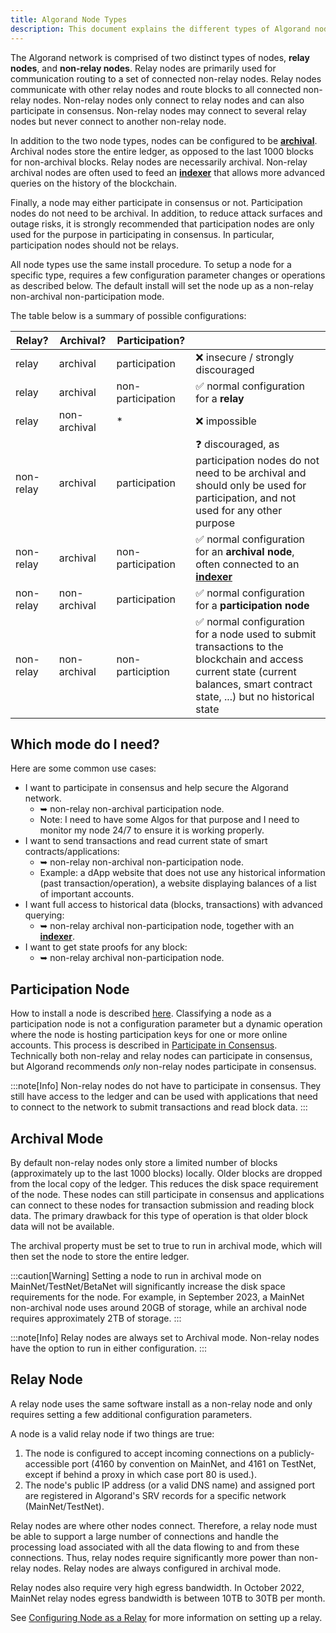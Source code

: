 ```yaml
---
title: Algorand Node Types
description: This document explains the different types of Algorand nodes (relay and non-relay), their configurations (archival and participation modes), and provides guidance on which node type to choose based on specific use cases.
---
```


The Algorand network is comprised of two distinct types of nodes, **relay nodes**, and **non-relay nodes**. Relay nodes are primarily used for communication routing to a set of connected non-relay nodes. Relay nodes communicate with other relay nodes and route blocks to all connected non-relay nodes. Non-relay nodes only connect to relay nodes and can also participate in consensus. Non-relay nodes may connect to several relay nodes but never connect to another non-relay node.

In addition to the two node types, nodes can be configured to be [**archival**](#archival-mode). Archival nodes store the entire ledger, as opposed to the last 1000 blocks for non-archival blocks. Relay nodes are necessarily archival. Non-relay archival nodes are often used to feed an [**indexer**](../indexer/) that allows more advanced queries on the history of the blockchain.

Finally, a node may either participate in consensus or not. Participation nodes do not need to be archival. In addition, to reduce attack surfaces and outage risks, it is strongly recommended that participation nodes are only used for the purpose in participating in consensus. In particular, participation nodes should not be relays.

All node types use the same install procedure. To setup a node for a specific type, requires a few configuration parameter changes or operations as described below. The default install will set the node up as a non-relay non-archival non-participation mode.

The table below is a summary of possible configurations:

| Relay?    | Archival?    | Participation?    |                                                                                                                                                                                 |
| --------- | ------------ | ----------------- | ------------------------------------------------------------------------------------------------------------------------------------------------------------------------------- |
| relay     | archival     | participation     | ❌ insecure / strongly discouraged                                                                                                                                              |
| relay     | archival     | non-participation | ✅ normal configuration for a **relay**                                                                                                                                         |
| relay     | non-archival | \*                | ❌ impossible                                                                                                                                                                   |
| non-relay | archival     | participation     | ❓ discouraged, as participation nodes do not need to be archival and should only be used for participation, and not used for any other purpose                                 |
| non-relay | archival     | non-participation | ✅ normal configuration for an **archival node**, often connected to an [**indexer**](/nodes/indexer-installation)                                                              |
| non-relay | non-archival | participation     | ✅ normal configuration for a **participation node**                                                                                                                            |
| non-relay | non-archival | non-particiption  | ✅ normal configuration for a node used to submit transactions to the blockchain and access current state (current balances, smart contract state, ...) but no historical state |

## Which mode do I need?

Here are some common use cases:

- I want to participate in consensus and help secure the Algorand network.
  - ➥ non-relay non-archival participation node.
  - Note: I need to have some Algos for that purpose and I need to monitor my node 24/7 to ensure it is working properly.
- I want to send transactions and read current state of smart contracts/applications:
  - ➥ non-relay non-archival non-participation node.
  - Example: a dApp website that does not use any historical information (past transaction/operation), a website displaying balances of a list of important accounts.
- I want full access to historical data (blocks, transactions) with advanced querying:
  - ➥ non-relay archival non-participation node, together with an [**indexer**](/nodes/indexer-installation).
- I want to get state proofs for any block:
  - ➥ non-relay archival non-participation node.

## Participation Node

How to install a node is described [here](nodes/node-installation). Classifying a node as a participation node is not a configuration parameter but a dynamic operation where the node is hosting participation keys for one or more online accounts. This process is described in [Participate in Consensus](/nodes/consensus/overview). Technically both non-relay and relay nodes can participate in consensus, but Algorand recommends _only_ non-relay nodes participate in consensus.

:::note[Info]
Non-relay nodes do not have to participate in consensus. They still have access to the ledger and can be used with applications that need to connect to the network to submit transactions and read block data.
:::

## Archival Mode

By default non-relay nodes only store a limited number of blocks (approximately up to the last 1000 blocks) locally. Older blocks are dropped from the local copy of the ledger. This reduces the disk space requirement of the node. These nodes can still participate in consensus and applications can connect to these nodes for transaction submission and reading block data. The primary drawback for this type of operation is that older block data will not be available.

The archival property must be set to true to run in archival mode, which will then set the node to store the entire ledger.

:::caution[Warning]
Setting a node to run in archival mode on MainNet/TestNet/BetaNet will significantly increase the disk space requirements for the node. For example, in September 2023, a MainNet non-archival node uses around 20GB of storage, while an archival node requires approximately 2TB of storage.
:::

:::note[Info]
Relay nodes are always set to Archival mode. Non-relay nodes have the option to run in either configuration.
:::

## Relay Node

A relay node uses the same software install as a non-relay node and only requires setting a few additional configuration parameters.

A node is a valid relay node if two things are true:

1. The node is configured to accept incoming connections on a publicly-accessible port (4160 by convention on MainNet, and 4161 on TestNet, except if behind a proxy in which case port 80 is used.).
2. The node's public IP address (or a valid DNS name) and assigned port are registered in Algorand's SRV records for a specific network (MainNet/TestNet).

Relay nodes are where other nodes connect. Therefore, a relay node must be able to support a large number of connections and handle the processing load associated with all the data flowing to and from these connections. Thus, relay nodes require significantly more power than non-relay nodes. Relay nodes are always configured in archival mode.

Relay nodes also require very high egress bandwidth. In October 2022, MainNet relay nodes egress bandwidth is between 10TB to 30TB per month.

See [Configuring Node as a Relay](/nodes/reference/relay-config) for more information on setting up a relay.
